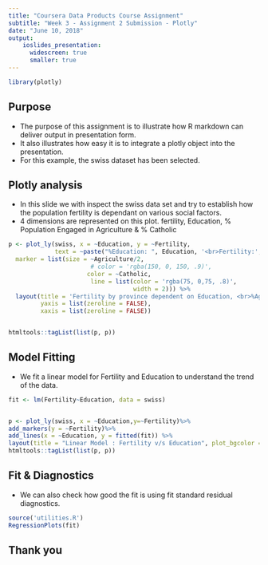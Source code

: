 ```yaml
---
title: "Coursera Data Products Course Assignment"
subtitle: "Week 3 - Assignment 2 Submission - Plotly"
date: "June 10, 2018"
output: 
    ioslides_presentation:
      widescreen: true
      smaller: true
---
```


```r
library(plotly)
```
## Purpose

- The purpose of this assignment is to illustrate how R markdown can deliver output in presentation form.
- It also illustrates how easy it is to integrate a plotly object into the presentation.
- For this example, the swiss dataset has been selected.


## Plotly analysis

- In this slide we with inspect the swiss data set and try to establish how the population fertility is dependant on various social factors.
- 4 dimensions are represented on this plot. fertility, Education, % Population Engaged in Agriculture & % Catholic

```r
p <- plot_ly(swiss, x = ~Education, y = ~Fertility,
             text = ~paste("%Education: ", Education, '<br>Fertility:', Fertility,'<br>% Agrarian:',Agriculture,'<br>% Catholic',Catholic),
  marker = list(size = ~Agriculture/2,
                       # color = 'rgba(150, 0, 150, .9)',
                      color = ~Catholic,
                       line = list(color = 'rgba(75, 0,75, .8)',
                                   width = 2))) %>% 
  layout(title = 'Fertility by province dependent on Education, <br>%Agrarian population (size) & % Catholic (color)',
         yaxis = list(zeroline = FALSE),
         xaxis = list(zeroline = FALSE))


htmltools::tagList(list(p, p))
```

## Model Fitting

- We  fit a linear model for Fertility and Education to understand the trend of the data.

```r
fit <- lm(Fertility~Education, data = swiss)


p <- plot_ly(swiss, x = ~Education,y=~Fertility)%>% 
add_markers(y = ~Fertility)%>%
add_lines(x = ~Education, y = fitted(fit)) %>% 
layout(title = "Linear Model : Fertility v/s Education", plot_bgcolor = "#e6e6e6",showlegend=FALSE)
htmltools::tagList(list(p, p))
```

## Fit & Diagnostics

- We can also check how good the fit is using fit standard residual diagnostics.

```r
source('utilities.R')
RegressionPlots(fit)

```


## Thank you